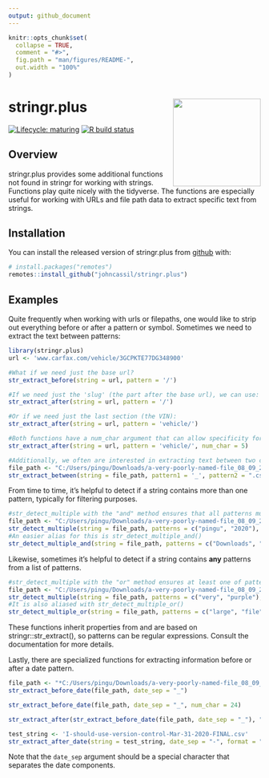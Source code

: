 ---
output: github_document
---

<!-- README.md is generated from README.Rmd. Please edit that file -->

```{r, include = FALSE}
knitr::opts_chunk$set(
  collapse = TRUE,
  comment = "#>",
  fig.path = "man/figures/README-",
  out.width = "100%"
)
```

# stringr.plus <a href='https://github.com/johncassil/stringr.plus'><img src='man/figures/logo.png' align="right" height="175" /></a>

<!-- badges: start -->
[![Lifecycle: maturing](https://img.shields.io/badge/lifecycle-maturing-blue.svg)](https://www.tidyverse.org/lifecycle/#maturing)
[![R build status](https://github.com/johncassil/stringr.plus/workflows/R-CMD-check/badge.svg)](https://github.com/johncassil/stringr.plus/actions)
<!-- badges: end -->

## Overview

stringr.plus provides some additional functions not found in stringr for working with strings.  Functions play quite nicely with the tidyverse.  The functions are especially useful for working with URLs and file path data to extract specific text from strings.  

## Installation

You can install the released version of stringr.plus from [github](https://github.com) with:

```{r, eval=FALSE}
# install.packages("remotes")
remotes::install_github("johncassil/stringr.plus")
```

## Examples

Quite frequently when working with urls or filepaths, one would like to strip out everything before or after a pattern or symbol.  Sometimes we need to extract the text between patterns:

```{r example}
library(stringr.plus)
url <- 'www.carfax.com/vehicle/3GCPKTE77DG348900'

#What if we need just the base url?
str_extract_before(string = url, pattern = '/')
```


```{r example2}
#If we need just the 'slug' (the part after the base url), we can use:
str_extract_after(string = url, pattern = '/')

```
```{r example3}
#Or if we need just the last section (the VIN):
str_extract_after(string = url, pattern = 'vehicle/')

```


```{r example4}
#Both functions have a num_char argument that can allow specificity for how many characters you want returned:
str_extract_after(string = url, pattern = 'vehicle/', num_char = 5)

```


```{r example5}
#Additionally, we often are interested in extracting text between two common patterns:
file_path <- "‪C:/Users/pingu/Downloads/a-very-poorly-named-file_08_09_2020.csv"
str_extract_between(string = file_path, pattern1 = '_', pattern2 = ".csv")

```

From time to time, it's helpful to detect if a string contains more than one pattern, typically for filtering purposes.

```{r example6}
#str_detect_multiple with the "and" method ensures that all patterns must be found to return TRUE:
file_path <- "‪C:/Users/pingu/Downloads/a-very-poorly-named-file_08_09_2020.csv"
str_detect_multiple(string = file_path, patterns = c("pingu", "2020"), method = 'and')
#An easier alias for this is str_detect_multiple_and()
str_detect_multiple_and(string = file_path, patterns = c("Downloads", "csv"))
```

Likewise, sometimes it's helpful to detect if a string contains **any** patterns from a list of patterns. 

```{r example7}
#str_detect_multiple with the "or" method ensures at least one of patterns must be found to return TRUE:
file_path <- "‪C:/Users/pingu/Downloads/a-very-poorly-named-file_08_09_2020.csv"
str_detect_multiple(string = file_path, patterns = c("very", "purple"), method = 'or')
#It is also aliased with str_detect_multiple_or()
str_detect_multiple_or(string = file_path, patterns = c("large", "file"))
```

These functions inherit properties from and are based on stringr::str_extract(), so patterns can be regular expressions. Consult the documentation for more details.

Lastly, there are specialized functions for extracting information before or after a date pattern.

```{r example8}
file_path <- "*C:/Users/pingu/Downloads/a-very-poorly-named-file_08_09_2020.csv"
str_extract_before_date(file_path, date_sep = "_")

str_extract_before_date(file_path, date_sep = "_", num_char = 24)

str_extract_after(str_extract_before_date(file_path, date_sep = "_"), "Downloads/")
```

```{r example9}
test_string <- 'I-should-use-version-control-Mar-31-2020-FINAL.csv'
str_extract_after_date(string = test_string, date_sep = "-", format = "mdy-abbr")
```

Note that the `date_sep` argument should be a special character that separates the date components.  
